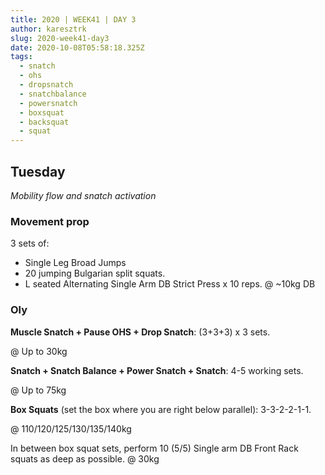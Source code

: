 ```yaml
---
title: 2020 | WEEK41 | DAY 3
author: karesztrk
slug: 2020-week41-day3
date: 2020-10-08T05:58:18.325Z
tags:
  - snatch
  - ohs
  - dropsnatch
  - snatchbalance
  - powersnatch
  - boxsquat
  - backsquat
  - squat
---
```


## Tuesday

_Mobility flow and snatch activation_

### Movement prop

3 sets of:

- Single Leg Broad Jumps
- 20 jumping Bulgarian split squats.
- L seated Alternating Single Arm DB Strict Press x 10 reps. @ ~10kg DB

### Oly

**Muscle Snatch + Pause OHS + Drop Snatch**: (3+3+3) x 3 sets.

@ Up to 30kg

**Snatch + Snatch Balance + Power Snatch + Snatch**: 4-5 working sets.

@ Up to 75kg

**Box Squats** (set the box where you are right below parallel): 3-3-2-2-1-1.

@ 110/120/125/130/135/140kg

In between box squat sets, perform 10 (5/5) Single arm DB Front Rack squats as deep as possible. @ 30kg
